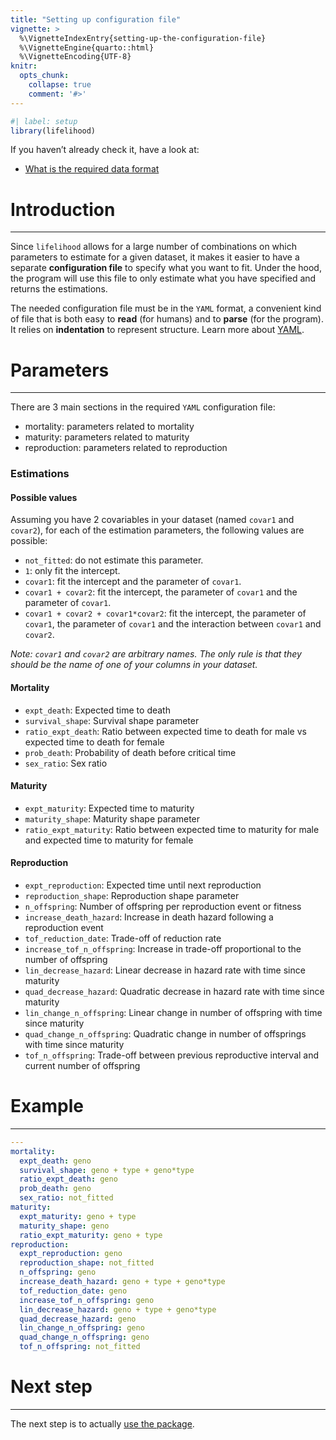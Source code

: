 ```yaml
---
title: "Setting up configuration file"
vignette: >
  %\VignetteIndexEntry{setting-up-the-configuration-file}
  %\VignetteEngine{quarto::html}
  %\VignetteEncoding{UTF-8}
knitr:
  opts_chunk:
    collapse: true
    comment: '#>'
---
```


```r
#| label: setup
library(lifelihood)
```


<div class="topVignette">If you haven't already check it, have a look at:</div>

- [What is the required data format](required-data-format.html)

# Introduction
***

Since `lifelihood` allows for a large number of combinations on which parameters to estimate for a given dataset, it makes it easier to have a separate **configuration file** to specify what you want to fit. Under the hood, the program will use this file to only estimate what you have specified and returns the estimations.

The needed configuration file must be in the `YAML` format, a convenient kind of file that is both easy to **read** (for humans) and to **parse** (for the program). It relies on **indentation** to represent structure. Learn more about [YAML](https://en.wikipedia.org/wiki/YAML).


# Parameters
***

There are 3 main sections in the required `YAML` configuration file:

- mortality: parameters related to mortality
- maturity: parameters related to maturity
- reproduction: parameters related to reproduction


### Estimations

#### Possible values

Assuming you have 2 covariables in your dataset (named `covar1` and `covar2`), for each of the estimation parameters, the following values are possible:

- `not_fitted`: do not estimate this parameter.
- `1`: only fit the intercept.
- `covar1`: fit the intercept and the parameter of `covar1`.
- `covar1 + covar2`: fit the intercept, the parameter of `covar1` and the parameter of `covar1`.
- `covar1 + covar2 + covar1*covar2`: fit the intercept, the parameter of `covar1`, the parameter of `covar1` and the interaction between `covar1` and `covar2`.

_Note: `covar1` and `covar2` are arbitrary names. The only rule is that they should be the name of one of your columns in your dataset._

#### Mortality

- `expt_death`: Expected time to death
- `survival_shape`: Survival shape parameter
- `ratio_expt_death`: Ratio between expected time to death for male vs expected time to death for female
- `prob_death`: Probability of death before critical time
- `sex_ratio`: Sex ratio

#### Maturity

- `expt_maturity`: Expected time to maturity
- `maturity_shape`: Maturity shape parameter
- `ratio_expt_maturity`: Ratio between expected time to maturity for male and expected time to maturity for female

#### Reproduction

- `expt_reproduction`: Expected time until next reproduction
- `reproduction_shape`: Reproduction shape parameter
- `n_offspring`: Number of offspring per reproduction event or fitness
- `increase_death_hazard`: Increase in death hazard following a reproduction event
- `tof_reduction_date`: Trade-off of reduction rate
- `increase_tof_n_offspring`: Increase in trade-off proportional to the number of offspring
- `lin_decrease_hazard`: Linear decrease in hazard rate with time since maturity
- `quad_decrease_hazard`: Quadratic decrease in hazard rate with time since maturity
- `lin_change_n_offspring`: Linear change in number of offspring with time since maturity
- `quad_change_n_offspring`: Quadratic change in number of offsprings with time since maturity
- `tof_n_offspring`: Trade-off between previous reproductive interval and current number of offspring




# Example
***

```yaml
---
mortality:
  expt_death: geno
  survival_shape: geno + type + geno*type
  ratio_expt_death: geno
  prob_death: geno
  sex_ratio: not_fitted
maturity:
  expt_maturity: geno + type
  maturity_shape: geno
  ratio_expt_maturity: geno + type
reproduction:
  expt_reproduction: geno
  reproduction_shape: not_fitted
  n_offspring: geno
  increase_death_hazard: geno + type + geno*type
  tof_reduction_date: geno
  increase_tof_n_offspring: geno
  lin_decrease_hazard: geno + type + geno*type
  quad_decrease_hazard: geno
  lin_change_n_offspring: geno
  quad_change_n_offspring: geno
  tof_n_offspring: not_fitted

```

# Next step
***

The next step is to actually [use the package](how-to-use-lifelihood.html).
